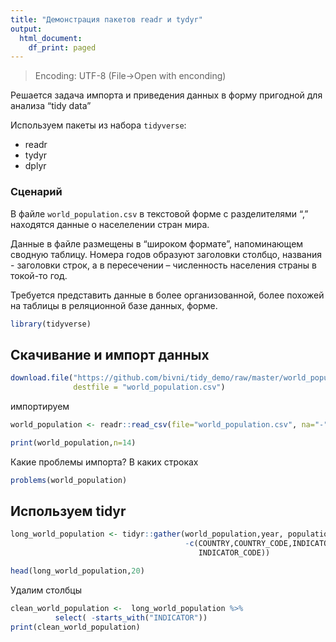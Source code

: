 ```yaml
---
title: "Демонстрация пакетов readr и tydyr"
output:
  html_document:
    df_print: paged
---
```

> Encoding: UTF-8  (File->Open with enconding)

Решается задача импорта и приведения данных в форму пригодной для анализа "tidy data"

Используем пакеты из набора `tidyverse`:

* readr
* tydyr
* dplyr

### Сценарий 

В файле `world_population.csv` в текстовой форме с разделителями "," находятся данные о населелении стран мира.  

Данные в файле размещены в "широком формате", напоминающем сводную таблицу. Номера годов образуют заголовки столбцо, названия - заголовки строк, а в пересечении -- численность населения страны в токой-то год.

Требуется представить данные в более организованной, более похожей на таблицы в реляционной базе данных, форме.



```r

library(tidyverse)
```



## Скачивание и импорт данных 


```r
download.file("https://github.com/bivni/tidy_demo/raw/master/world_population.csv",
              destfile = "world_population.csv")

```

импортируем 

```r
world_population <- readr::read_csv(file="world_population.csv", na="-")
```



```r
print(world_population,n=14)
```

Какие проблемы импорта? В каких строках 


```r
problems(world_population)
```







## Используем tidyr


```r
long_world_population <- tidyr::gather(world_population,year, population,
                                       -c(COUNTRY,COUNTRY_CODE,INDICATOR_NAME,
                                          INDICATOR_CODE))
```



```r
head(long_world_population,20)
```


Удалим столбцы


```r
clean_world_population <-  long_world_population %>% 
          select( -starts_with("INDICATOR")) 
print(clean_world_population)
```


